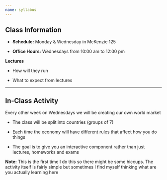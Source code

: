 ```yaml
---
name: syllabus
---
```


## Class Information 

- [**Schedule:**]{.hi} Monday & Wednesday in McKenzie 125

- [**Office Hours:**]{.hi} Wednesdays from 10:00 am to 12:00 pm 

**Lectures**

- How will they run

- What to expect from lectures

---

## In-Class Activity

Every other week on Wednesdays we will be creating our own world market

- The class will be split into countries (groups of 7) 

- Each time the economy will have different rules that affect how you do things

- The goal is to give you an interactive component rather than just lectures, homeworks and exams

[**Note:** This is the first time I do this so there might be some hiccups. The activity itself is fairly simple but sometimes I find myself thinking what are you actually learning here]{.note .small}

